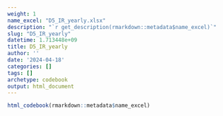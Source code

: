 ```yaml
---
weight: 1
name_excel: "D5_IR_yearly.xlsx"
description: "`r get_description(rmarkdown::metadata$name_excel)`"
slug: "D5_IR_yearly"
datetime: 1.713448e+09
title: D5_IR_yearly
author: ''
date: '2024-04-18'
categories: []
tags: []
archetype: codebook
output: html_document
---
```


```r
html_codebook(rmarkdown::metadata$name_excel)
```
